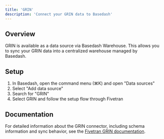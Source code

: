 ```yaml
---
title: 'GRIN'
description: 'Connect your GRIN data to Basedash'
---
```


## Overview

GRIN is available as a data source via Basedash Warehouse. This allows you to sync your GRIN data into a centralized warehouse managed by Basedash.

## Setup

1. In Basedash, open the command menu (⌘K) and open "Data sources"
2. Select "Add data source"
3. Search for "GRIN"
4. Select GRIN and follow the setup flow through Fivetran

## Documentation

For detailed information about the GRIN connector, including schema information and sync behavior, see the [Fivetran GRIN documentation](https://fivetran.com/docs/connectors/applications/grin).
